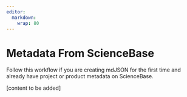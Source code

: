 ```yaml
---
editor: 
  markdown: 
    wrap: 80
---
```


# Metadata From ScienceBase

Follow this workflow if you are creating mdJSON for the first time and already
have project or product metadata on ScienceBase.

\[content to be added\]
